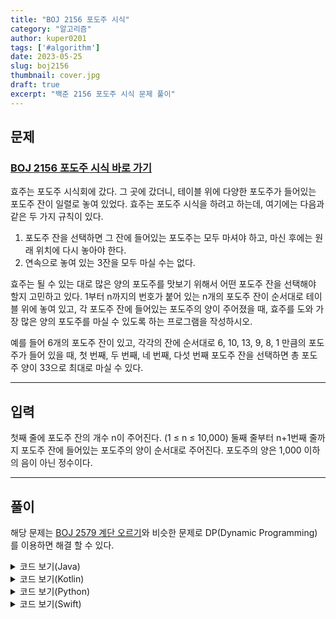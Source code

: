```yaml
---
title: "BOJ 2156 포도주 시식"
category: "알고리즘"
author: kuper0201
tags: ['#algorithm']
date: 2023-05-25
slug: boj2156
thumbnail: cover.jpg
draft: true
excerpt: "백준 2156 포도주 시식 문제 풀이"
---
```



## 문제

### <a href="https://boj.kr/2156" target="_blank">BOJ 2156 포도주 시식 바로 가기</a>

효주는 포도주 시식회에 갔다. 그 곳에 갔더니, 테이블 위에 다양한 포도주가 들어있는 포도주 잔이 일렬로 놓여 있었다. 효주는 포도주 시식을 하려고 하는데, 여기에는 다음과 같은 두 가지 규칙이 있다.

1. 포도주 잔을 선택하면 그 잔에 들어있는 포도주는 모두 마셔야 하고, 마신 후에는 원래 위치에 다시 놓아야 한다.
2. 연속으로 놓여 있는 3잔을 모두 마실 수는 없다.

효주는 될 수 있는 대로 많은 양의 포도주를 맛보기 위해서 어떤 포도주 잔을 선택해야 할지 고민하고 있다. 1부터 n까지의 번호가 붙어 있는 n개의 포도주 잔이 순서대로 테이블 위에 놓여 있고, 각 포도주 잔에 들어있는 포도주의 양이 주어졌을 때, 효주를 도와 가장 많은 양의 포도주를 마실 수 있도록 하는 프로그램을 작성하시오. 

예를 들어 6개의 포도주 잔이 있고, 각각의 잔에 순서대로 6, 10, 13, 9, 8, 1 만큼의 포도주가 들어 있을 때, 첫 번째, 두 번째, 네 번째, 다섯 번째 포도주 잔을 선택하면 총 포도주 양이 33으로 최대로 마실 수 있다.

---

## 입력

첫째 줄에 포도주 잔의 개수 n이 주어진다. (1 ≤ n ≤ 10,000) 둘째 줄부터 n+1번째 줄까지 포도주 잔에 들어있는 포도주의 양이 순서대로 주어진다. 포도주의 양은 1,000 이하의 음이 아닌 정수이다.

---

## 풀이

해당 문제는 [BOJ 2579 계단 오르기](/boj2579)와 비슷한 문제로 DP(Dynamic Programming)를 이용하면 해결 할 수 있다.



<details markdown="1">
<summary>코드 보기(Java)</summary>

```javascript
import java.util.Scanner;

public class Main {
    static int[] dp;

    public static void main(String[] args) {
        Scanner scanner = new Scanner(System.in);

        int N = scanner.nextInt();
        int[] arr = new int[N + 1];
        int[] dp = new int[N + 1];

        for(int i = 1; i < N + 1; i++) {
            arr[i] = scanner.nextInt();
        }

        dp[1] = arr[1];

        if(N > 1)
            dp[2] = arr[1] + arr[2];

        for(int i = 3; i < N + 1; i++) {
            dp[i] = Math.max(dp[i - 3] + arr[i] + arr[i - 1], dp[i - 2] + arr[i]);
            dp[i] = Math.max(dp[i], dp[i - 1]);
        }

        System.out.println(dp[N]);
    }
}```
</details>

<details markdown="1">
<summary>코드 보기(C++)</summary>

```cpp
#include <iostream>
#include <algorithm>
#include <vector>
#include <set>

#define fastio ios_base::sync_with_stdio(false); cin.tie(nullptr); cout.tie(nullptr)
#define endl '\n'

using namespace std;

int *score, *memo;

// DP 수행하는 재귀 함수
int recursive(int n) {
    if(n < 0) return 0; // 음수번째 계단은 없으므로 0 반환
    if(memo[n] != 0) return memo[n]; // 이전에 계산한 값 존재하면 계산 불필요

    int tmp1 = recursive(n - 3) + score[n - 1]; // 3층 이전의 값 + 1층 이전의 값
    int tmp2 = recursive(n - 2); // 2층 이전의 값

    // N번째 계단까지 점수의 최대는 (N - 1)최대 + N번째 계단 점수
    memo[n] = max(tmp1, tmp2) + score[n];

    return memo[n];
}

int main() {
    fastio;
    
    // 계단의 개수 입력
    int N;
    cin >> N;
    
    score = new int[N]{0, };
    memo = new int[N]{0, };
    
    // 계단별 점수 입력
    for(int i = 0; i < N; i++) {
        cin >> score[i];
    }

    memo[0] = score[0]; // 첫 항 설정
    cout << recursive(N - 1) << endl; // 재귀함수 호출
    
    return 0;
}
```
</details>

<details markdown="1">
<summary>코드 보기(Kotlin)</summary>

```javascript
lateinit var score: Array<Int>
lateinit var memo: Array<Int>

// DP 수행하는 재귀 함수
fun recursive(n: Int): Int {
    if(n < 0) return 0 // 음수번째 계단은 없으므로 0 반환
    if(memo[n] != 0) return memo[n] // 이전에 계산한 값 존재하면 계산 불필요

    var tmp1 = recursive(n - 3) + score[n - 1] // 3층 이전의 값 + 1층 이전의 값
    var tmp2 = recursive(n - 2) // 2층 이전의 값

    // N번째 계단까지 점수의 최대는 (N - 1)최대 + N번째 계단 점수
    memo[n] = Math.max(tmp1, tmp2) + score[n]

    return memo[n]
}

fun main(args: Array<String>) = with(System.`in`.bufferedReader()) {
    // 계단의 개수 입력
    var N = readLine().toInt()
    
    score = Array<Int>(N, {0})
    memo = Array<Int>(N, {0})
    
    // 계단별 점수 입력
    for(i in 0 until N) {
        score[i] = readLine().toInt()
    }

    memo[0] = score[0] // 첫 항 설정
    println(recursive(N - 1)) // 재귀함수 호출
}
```
</details>

<details markdown="1">
<summary>코드 보기(Python)</summary>

```python
from sys import stdin

score = None
memo = None

# DP 수행하는 재귀 함수
def recursive(n):
    global score, memo

    if n < 0:
        return 0 # 음수번째 계단은 없으므로 0 반환
    if memo[n] != 0:
        return memo[n] # 이전에 계산한 값 존재하면 계산 불필요

    tmp1 = recursive(n - 3) + score[n - 1] # 3층 이전의 값 + 1층 이전의 값
    tmp2 = recursive(n - 2) # 2층 이전의 값

    # N번째 계단까지 점수의 최대는 (N - 1)최대 + N번째 계단 점수
    memo[n] = max(tmp1, tmp2) + score[n]

    return memo[n]

def main():
    # 계단의 개수 입력
    N = int(stdin.readline())

    global score, memo
    score = [0] * N
    memo = [0] * N

    # 계단별 점수 입력
    for i in range(N):
        score[i] = int(stdin.readline())

    memo[0] = score[0]  # 첫 항 설정
    print(recursive(N - 1))  # 재귀함수 호출

if __name__ == "__main__":
    main()
```
</details>

<details markdown="1">
<summary>코드 보기(Swift)</summary>

```cpp

var score: Array<Int>!
var memo: Array<Int>!

// DP 수행하는 재귀 함수
func recursive(n: Int)-> Int {
    if(n < 0) {
        // 음수번째 계단은 없으므로 0 반환
        return 0
    }
    
    if(memo[n] != 0) {
        // 이전에 계산한 값 존재하면 계산 불필요
        return memo[n]
    }

    var tmp1 = recursive(n: n - 3) + score[n - 1] // 3층 이전의 값 + 1층 이전의 값
    var tmp2 = recursive(n: n - 2) // 2층 이전의 값

    // N번째 계단까지 점수의 최대는 (N - 1)최대 + N번째 계단 점수
    memo[n] = max(tmp1, tmp2) + score[n]

    return memo[n]
}

func main() {
    // 계단의 개수 입력
    var N = Int(readLine()!)!
    
    score = Array<Int>(repeating: 0, count: N)
    memo = Array<Int>(repeating: 0, count: N)
    
    // 계단별 점수 입력
    for i in 0..<N {
        score[i] = Int(readLine()!)!
    }

    memo[0] = score[0] // 첫 항 설정
    print(recursive(n: N - 1)) // 재귀함수 호출
}

main()
```
</details>